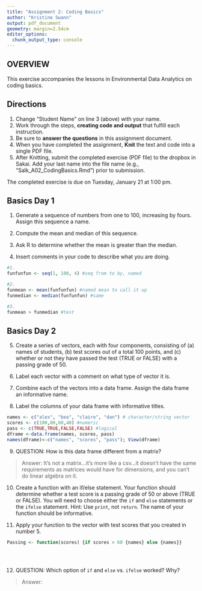 ```yaml
---
title: "Assignment 2: Coding Basics"
author: "Kristine Swann"
output: pdf_document
geometry: margin=2.54cm
editor_options: 
  chunk_output_type: console
---
```


## OVERVIEW

This exercise accompanies the lessons in Environmental Data Analytics on coding basics. 

## Directions
1. Change "Student Name" on line 3 (above) with your name.
3. Work through the steps, **creating code and output** that fulfill each instruction.
4. Be sure to **answer the questions** in this assignment document.
6. When you have completed the assignment, **Knit** the text and code into a single PDF file.
8. After Knitting, submit the completed exercise (PDF file) to the dropbox in Sakai. Add your last name into the file name (e.g., "Salk_A02_CodingBasics.Rmd") prior to submission.

The completed exercise is due on Tuesday, January 21 at 1:00 pm.


## Basics Day 1

1. Generate a sequence of numbers from one to 100, increasing by fours. Assign this sequence a name. 

2. Compute the mean and median of this sequence. 

3. Ask R to determine whether the mean is greater than the median. 

4. Insert comments in your code to describe what you are doing.

```r
#1. 
funfunfun <- seq(1, 100, 4) #seq from to by, named

#2. 
funmean <- mean(funfunfun) #named mean to call it up
funmedian <- median(funfunfun) #same

#3. 
funmean > funmedian #test

```

## Basics Day 2

5. Create a series of vectors, each with four components, consisting of (a) names of students, (b) test scores out of a total 100 points, and (c) whether or not they have passed the test (TRUE or FALSE) with a passing grade of 50.

6. Label each vector with a comment on what type of vector it is.

7. Combine each of the vectors into a data frame. Assign the data frame an informative name.

8. Label the columns of your data frame with informative titles.

```r
names <- c("alex", "bea", "claire", "dan") # character/string vector
scores <- c(100,80,60,40) #numeric
pass <- c(TRUE,TRUE,FALSE,FALSE) #logical
dframe <-data.frame(names, scores, pass)
names(dframe)<-c("names", "scores", "pass"); View(dframe)
```

9. QUESTION: How is this data frame different from a matrix?

> Answer: It's not a matrix...it's more like a csv...it doesn't have the same requirements as matrices would have for dimensions, and you can't do linear algebra on it. 

10. Create a function with an if/else statement. Your function should determine whether a test score is a passing grade of 50 or above (TRUE or FALSE). You will need to choose either the `if` and `else` statements or the `ifelse` statement. Hint: Use `print`, not `return`. The name of your function should be informative.

11. Apply your function to the vector with test scores that you created in number 5. 

```r
Passing <- function(scores) {if scores > 60 {names} else {names}}

  



```

12. QUESTION: Which option of `if` and `else` vs. `ifelse` worked? Why?

> Answer: 
